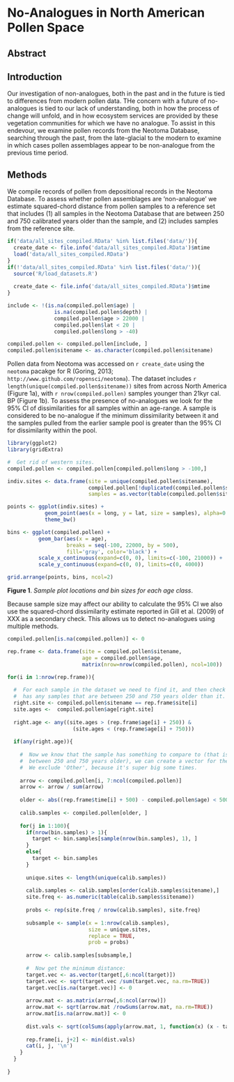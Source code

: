 No-Analogues in North American Pollen Space
========================================================

Abstract
------------------------

Introduction
------------------------
Our investigation of non-analogues, both in the past and in the future is tied to differences from modern pollen data.  THe concern with a future of no-analogues is tied to our lack of understanding, both in how the process of change will unfold, and in how ecosystem services are provided by these vegetation communities for which we have no analogue.
To assist in this endevour, we examine pollen records from the Neotoma Database, searching through the past, from the late-glacial to the modern to examine in which cases pollen assemblages appear to be non-analogue from the previous time period.

Methods
------------------------
We compile records of pollen from depositional records in the Neotoma Database.  To assess whether pollen assemblages are 'non-analogue' we estimate squared-chord distance from pollen samples to a reference set that includes (1) all samples in the Neotoma Database that are between 250 and 750 calibrated years older than the sample, and (2) includes samples from the reference site.

```r

if('data/all_sites_compiled.RData' %in% list.files('data/')){
  create_date <- file.info('data/all_sites_compiled.RData')$mtime  
  load('data/all_sites_compiled.RData')
}
if(!'data/all_sites_compiled.RData' %in% list.files('data/')){
  source('R/load_datasets.R')
  
  create_date <- file.info('data/all_sites_compiled.RData')$mtime
}

include <- !(is.na(compiled.pollen$age) | 
               is.na(compiled.pollen$depth) | 
               compiled.pollen$age > 22000 |
               compiled.pollen$lat < 20 |
               compiled.pollen$long > -40)

compiled.pollen <- compiled.pollen[include, ]
compiled.pollen$sitename <- as.character(compiled.pollen$sitename)

```
Pollen data from Neotoma was accessed on `r create_date` using the `neotoma` pacakge for R (Goring, 2013; `http://www.github.com/ropensci/neotoma`).  The dataset includes `r length(unique(compiled.pollen$sitename))` sites from across North America (Figure 1a), with `r nrow(compiled.pollen)` samples younger than 21kyr cal. BP (Figure 1b).  To assess the presence of no-analogues we look for the 95% CI of dissimilarities for all samples within an age-range.  A sample is considered to be no-analogue if the minimum dissimilarity between it and the samples pulled from the earlier sample pool is greater than the 95% CI  for dissimilarity within the pool.

```r
library(ggplot2)
library(gridExtra)

#  Get rid of western sites.
compiled.pollen <- compiled.pollen[compiled.pollen$long > -100,]

indiv.sites <- data.frame(site = unique(compiled.pollen$sitename),
                          compiled.pollen[!duplicated(compiled.pollen$sitename), 4:5],
                          samples = as.vector(table(compiled.pollen$sitename)))

points <- ggplot(indiv.sites) + 
            geom_point(aes(x = long, y = lat, size = samples), alpha=0.3) +
            theme_bw()

bins <- ggplot(compiled.pollen) + 
          geom_bar(aes(x = age), 
                   breaks = seq(-100, 22000, by = 500), 
                   fill='gray', color='black') +
          scale_x_continuous(expand=c(0, 0), limits=c(-100, 21000)) +
          scale_y_continuous(expand=c(0, 0), limits=c(0, 4000))

grid.arrange(points, bins, ncol=2)

```
**Figure 1**. *Sample plot locations and bin sizes for each age class*.

Because sample size may affect our ability to calculate the 95% CI we also use the squared-chord dissimilarity estimate reported in Gill et al. (2009) of XXX as a secondary check.  This allows us to detect no-analogues using multiple methods.


```r

compiled.pollen[is.na(compiled.pollen)] <- 0

rep.frame <- data.frame(site = compiled.pollen$sitename,
                        age = compiled.pollen$age,
                        matrix(nrow=nrow(compiled.pollen), ncol=100))

for(i in 1:nrow(rep.frame)){
  
  #  For each sample in the dataset we need to find it, and then check if it
  #  has any samples that are between 250 and 750 years older than it.
  right.site <- compiled.pollen$sitename == rep.frame$site[i]
  site.ages <-  compiled.pollen$age[right.site]
  
  right.age <- any((site.ages > (rep.frame$age[i] + 250)) & 
                     (site.ages < (rep.frame$age[i] + 750)))
  
  if(any(right.age)){
    
    #  Now we know that the sample has something to compare to (that is 
    #  between 250 and 750 years older), we can create a vector for the sample.
    #  We exclude 'Other', because it's super big some times.
    
    arrow <- compiled.pollen[i, 7:ncol(compiled.pollen)]
    arrow <- arrow / sum(arrow)
    
    older <- abs((rep.frame$time[i] + 500) - compiled.pollen$age) < 500
    
    calib.samples <- compiled.pollen[older, ]
      
    for(j in 1:100){
      if(nrow(bin.samples) > 1){
        target <- bin.samples[sample(nrow(bin.samples), 1), ]
      }
      else{
        target <- bin.samples
      }
      
      unique.sites <- length(unique(calib.samples))
      
      calib.samples <- calib.samples[order(calib.samples$sitename),]
      site.freq <- as.numeric(table(calib.samples$sitename))
      
      probs <- rep(site.freq / nrow(calib.samples), site.freq)
        
      subsample <- sample(x = 1:nrow(calib.samples), 
                          size = unique.sites, 
                          replace = TRUE, 
                          prob = probs)
      
      arrow <- calib.samples[subsample,]
      
      #  Now get the minimum distance:
      target.vec <- as.vector(target[,6:ncol(target)])
      target.vec <- sqrt(target.vec /sum(target.vec, na.rm=TRUE))
      target.vec[is.na(target.vec)] <- 0
      
      arrow.mat <- as.matrix(arrow[,6:ncol(arrow)])
      arrow.mat <- sqrt(arrow.mat /rowSums(arrow.mat, na.rm=TRUE))
      arrow.mat[is.na(arrow.mat)] <- 0
      
      dist.vals <- sqrt(colSums(apply(arrow.mat, 1, function(x) (x - target.vec)^2), na.rm=TRUE))
      
      rep.frame[i, j+2] <- min(dist.vals)
      cat(i, j, '\n')
    }
  }
  
}

```
